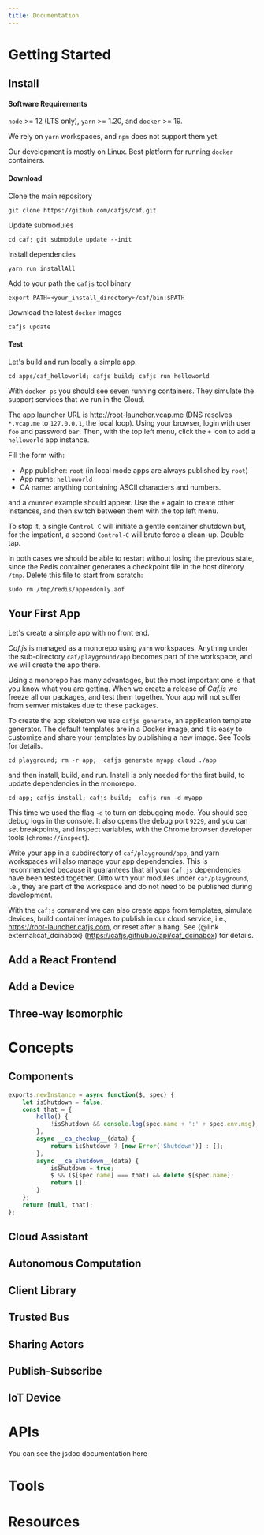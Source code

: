 ```yaml
---
title: Documentation
---
```


<DocsSidebar/>

<DocsContent>

<DocsArticle id="getting-started">

# Getting Started

<DocsSection id="install">

## Install

#### Software Requirements

`node` >= 12 (LTS only), `yarn` >= 1.20, and `docker` >= 19.

We rely on `yarn` workspaces, and `npm` does not support them yet.

Our development is mostly on Linux. Best platform for running `docker` containers.

#### Download

Clone the main repository

```shell
git clone https://github.com/cafjs/caf.git
```

Update submodules

```shell
cd caf; git submodule update --init
```

Install dependencies

```shell
yarn run installAll
```

Add to your path the `cafjs` tool binary

```shell
export PATH=<your_install_directory>/caf/bin:$PATH
```

Download the latest `docker` images

```shell
cafjs update
```

#### Test

Let's build and run locally a simple app.


```shell
cd apps/caf_helloworld; cafjs build; cafjs run helloworld
```

With `docker ps` you should see seven running containers. They simulate the support services that we run in the Cloud.

The app launcher URL is http://root-launcher.vcap.me (DNS resolves `*.vcap.me` to `127.0.0.1`, the local loop). Using your browser, login with user `foo` and password `bar`. Then, with the top left menu, click the `+` icon to add a `helloworld` app instance.

Fill the form with:

* App publisher: `root` (in local mode apps are always published by `root`)
* App name: `helloworld`
* CA name: anything containing ASCII characters and numbers.

and a `counter` example should appear. Use the `+` again to create other instances, and then switch between them with the top left menu.

To stop it, a single `Control-C` will initiate a gentle container shutdown but, for the impatient, a second `Control-C` will brute force a clean-up. Double tap.

In both cases we should be able to restart without losing the previous state, since the Redis container generates a checkpoint file in the host diretory `/tmp`. Delete this file to start from scratch:

```shell
sudo rm /tmp/redis/appendonly.aof
```

</DocsSection>

<DocsSection id="headless-example">

## Your First App

Let's create a simple app with no front end.

*Caf.js* is managed as a monorepo using `yarn` workspaces. Anything under the sub-directory `caf/playground/app` becomes part of the workspace, and we will create the app there.

Using a monorepo has many advantages, but the most important one is that you know what you are getting. When we create a release of *Caf.js* we freeze all our packages, and test them together. Your app will not suffer from semver mistakes due to these packages.

To create the app skeleton we use `cafjs generate`, an application template generator. The default templates are in a Docker image, and it is easy to customize and share your templates by publishing a new image. See  <Link to="#tools">Tools</Link> for details.

```shell
cd playground; rm -r app;  cafjs generate myapp cloud ./app
```

and then install, build, and run. Install is only needed for the first build, to update dependencies in the monorepo.

```shell
cd app; cafjs install; cafjs build;  cafjs run -d myapp
```

This time we used the flag `-d` to turn on debugging mode. You should see debug logs in the console. It also opens the debug port `9229`, and you can set breakpoints, and inspect variables, with the Chrome browser developer tools (`chrome://inspect`).



Write your app in a subdirectory of `caf/playground/app`, and yarn workspaces will also manage your app dependencies. This is recommended because it guarantees that all your `Caf.js` dependencies have been tested together. Ditto with your modules under `caf/playground`, i.e., they are part of the workspace and do not need to be published during development.


With the `cafjs` command we can also create apps from templates, simulate devices, build container images to publish in our cloud service, i.e., https://root-launcher.cafjs.com, or reset after a hang. See {@link external:caf_dcinabox} (https://cafjs.github.io/api/caf_dcinabox) for details.


</DocsSection>

<DocsSection id="add-react-frontend">

## Add a React Frontend

</DocsSection>

<DocsSection id="add-device">

## Add a Device

</DocsSection>

<DocsSection id="three-way-isomorphic">

## Three-way Isomorphic

</DocsSection>

</DocsArticle>

<DocsArticle id="concepts">

# Concepts

<DocsSection id="components">

## Components

```js
exports.newInstance = async function($, spec) {
    let isShutdown = false;
    const that = {
        hello() {
            !isShutdown && console.log(spec.name + ':' + spec.env.msg);
        },
        async __ca_checkup__(data) {
            return isShutdown ? [new Error('Shutdown')] : [];
        },
        async __ca_shutdown__(data) {
            isShutdown = true;
            $ && ($[spec.name] === that) && delete $[spec.name];
            return [];
        }
    };
    return [null, that];
};
```

</DocsSection>


<DocsSection id="cloud-assistant">

## Cloud Assistant

</DocsSection>


<DocsSection id="autonomous">

## Autonomous Computation

</DocsSection>

<DocsSection id="client">

## Client Library

</DocsSection>

<DocsSection id="trusted-bus">

## Trusted Bus

</DocsSection>

<DocsSection id="sharing-actors">

## Sharing Actors

</DocsSection>

<DocsSection id="publish-subscribe">

## Publish-Subscribe

</DocsSection>

<DocsSection id="iot-device">

## IoT Device

</DocsSection>

</DocsArticle>

<DocsArticle id="apis">

# APIs

You can see the jsdoc documentation <Link to="/apis">here</Link>
</DocsArticle>

<DocsArticle id="tools">

# Tools

</DocsArticle>
<DocsArticle id="resources">

# Resources

</DocsArticle>

</DocsContent>
